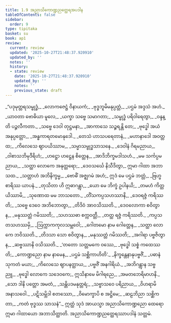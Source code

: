 ```yaml
---
title: 1.9 အညာသိကောဏ္ဍညတ္ထေရအပဒါန
tableOfContents: false
sidebar:
  order: 9
type: tipitaka
basket: su
book: ap1
review:
  current: review
  updated: '2025-10-27T21:48:37.920910'
  updated_by: ''
  notes: ''
  history:
  - state: review
    date: '2025-10-27T21:48:37.920910'
    updated_by: ''
    notes: ''
    previous_state: draft
---
```



<ReviewStatus review={frontmatter.review} showDetails={true} />

<HypothesisAnnotation frontmatter={frontmatter} />

<DynamicBreadcrumb />

<Division number="596" book="ap1" e="ch" v="20" p="52">

<Paragraph number="616" type="verses" book="ap1">
_“ပဒုမုတ္တရသမ္ဗုဒ္ဓံ,_  
_လောကဇေဋ္ဌံ ဝိနာယကံ;_  
_ဗုဒ္ဓဘူမိမနုပ္ပတ္တံ,_  
_ပဌမံ အဒ္ဒသံ အဟံ._  

</Paragraph>

</Division>
<Division number="597" book="ap1" e="ch" v="20" p="52">

<Paragraph number="617" type="verses" book="ap1">
_ယာဝတာ ဗောဓိယာ မူလေ,_  
_ယက္ခာ သဗ္ဗေ သမာဂတာ;_  
_သမ္ဗုဒ္ဓံ ပရိဝါရေတွာ,_  
_ဝန္ဒန္တိ ပဉ္ဇလီကတာ._  

</Paragraph>

</Division>
<Division number="598" book="ap1" e="ch" v="20" p="53">

<Paragraph number="618" type="verses" book="ap1">
_သဗ္ဗေ ဒေဝါ တုဋ္ဌမနာ,_  
_အာကာသေ သဉ္စရန္တိ တေ;_  
_ဗုဒ္ဓေါ အယံ အနုပ္ပတ္တော,_  
_အန္ဓကာရတမောနုဒေါ._  

</Paragraph>

</Division>
<Division number="599" book="ap1" e="ch" v="20" p="53">

<Paragraph number="619" type="verses" book="ap1">
_တေသံ ဟာသပရေတာနံ,_  
_မဟာနာဒေါ အဝတ္တထ;_  
_ကိလေသေ ဈာပယိဿာမ,_  
_သမ္မာသမ္ဗုဒ္ဓသာသနေ._  

</Paragraph>

</Division>
<Division number="600" book="ap1" e="ch" v="20" p="53">

<Paragraph number="620" type="verses" book="ap1">
_ဒေဝါနံ ဂိရမညာယ,_  
_ဝါစာသဘိမုဒီရိဟံ;_  
_ဟဋ္ဌော ဟဋ္ဌေန စိတ္တေန,_  
_အာဒိဘိက္ခမဒါသဟံ._  

</Paragraph>

</Division>
<Division number="601" book="ap1" e="ch" v="20" p="53">

<Paragraph number="621" type="verses" book="ap1">
_မမ သင်္ကပ္ပမညာယ,_  
_သတ္ထာ လောကေ အနုတ္တရော;_  
_ဒေဝသင်္ဃေ နိသီဒိတွာ,_  
ဣမာ ဂါထာ အဘာသထ._  

</Paragraph>

</Division>
<Division number="602" book="ap1" e="ch" v="20" p="53">

<Paragraph number="622" type="verses" book="ap1">
_သတ္တာဟံ အဘိနိက္ခမ္မ,_  
_ဗောဓိံ အဇ္ဈဂမံ အဟံ;_  
ဣဒံ မေ ပဌမံ ဘတ္တံ,_  
_ဗြဟ္မစာရိဿ ယာပနံ._  

</Paragraph>

</Division>
<Division number="603" book="ap1" e="ch" v="20" p="53">

<Paragraph number="623" type="verses" book="ap1">
_တုသိတာ ဟိ ဣဓာဂန္တွာ,_  
_ယော မေ ဘိက္ခံ ဥပါနယိ;_  
_တမဟံ ကိတ္တယိဿာမိ,_  
_သုဏောထ မမ ဘာသတော._  

</Paragraph>

</Division>
<Division number="604" book="ap1" e="ch" v="20" p="53">

<Paragraph number="624" type="verses" book="ap1">
_တိံသကပ္ပသဟဿာနိ,_  
_ဒေဝရဇ္ဇံ ကရိဿတိ;_  
_သဗ္ဗေ ဒေဝေ အဘိဘောတွာ,_  
_တိဒိဝံ အာဝသိဿတိ._  

</Paragraph>

</Division>
<Division number="605" book="ap1" e="ch" v="20" p="53">

<Paragraph number="625" type="verses" book="ap1">
_ဒေဝလောကာ စဝိတွာန,_  
_မနုဿတ္တံ ဂမိဿတိ;_  
_သဟဿဓာ စက္ကဝတ္တီ,_  
_တတ္ထ ရဇ္ဇံ ကရိဿတိ._  

</Paragraph>

</Division>
<Division number="606" book="ap1" e="ch" v="20" p="53">

<Paragraph number="626" type="verses" book="ap1">
_ကပ္ပသတသဟဿမှိ,_  
_ဩက္ကာကကုလသမ္ဘဝေါ;_  
_ဂေါတမော နာမ ဂေါတ္တေန,_  
_သတ္ထာ လောကေ ဘဝိဿတိ._  

</Paragraph>

</Division>
<Division number="607" book="ap1" e="ch" v="20" p="53">

<Paragraph number="627" type="verses" book="ap1">
_တိဒသာ သော စဝိတွာန,_  
_မနုဿတ္တံ ဂမိဿတိ;_  
_အဂါရာ ပဗ္ဗဇိတွာန,_  
_ဆဗ္ဗဿာနိ ဝသိဿတိ._  

</Paragraph>

</Division>
<Division number="608" book="ap1" e="ch" v="20" p="53">

<Paragraph number="628" type="verses" book="ap1">
_‘တတော သတ္တမကေ ဝဿေ,_  
_ဗုဒ္ဓေါ သစ္စံ ကထေဿတိ;_  
_ကောဏ္ဍညော နာမ နာမေန,_  
_ပဌမံ သစ္ဆိကာဟိတိ’._  

</Paragraph>

</Division>
<Division number="609" book="ap1" e="ch" v="20" p="53">

<Paragraph number="629" type="verses" book="ap1">
_နိက္ခန္တေနာနုပဗ္ဗဇိံ,_  
_ပဓာနံ သုကတံ မယာ;_  
_ကိလေသေ ဈာပနတ္ထာယ,_  
_ပဗ္ဗဇိံ အနဂါရိယံ._  

</Paragraph>

</Division>
<Division number="610" book="ap1" e="ch" v="20" p="53">

<Paragraph number="630" type="verses" book="ap1">
_အဘိဂန္တွာန သဗ္ဗညူ,_  
_ဗုဒ္ဓေါ လောကေ သဒေဝကေ;_  
ဣသိနာမေ မိဂါရညေ,_  
_အမတဘေရိမာဟနိ._  

</Paragraph>

</Division>
<Division number="611" book="ap1" e="ch" v="20" p="54">

<Paragraph number="631" type="verses" book="ap1">
_သော ဒါနိ ပတ္တော အမတံ,_  
_သန္တိပဒမနုတ္တရံ;_  
_သဗ္ဗာသဝေ ပရိညာယ,_  
_ဝိဟရာမိ အနာသဝေါ._  

</Paragraph>

</Division>
<Division number="612" book="ap1" e="ch" v="20" p="54">

<Paragraph number="632" type="verses" book="ap1">
_ပဋိသမ္ဘိဒါ စတဿော,_  
_ဝိမောက္ခာပိ စ အဋ္ဌိမေ;_  
_ဆဠဘိညာ သစ္ဆိကတာ,_  
_ကတံ ဗုဒ္ဓဿ သာသနံ”._  

</Paragraph>

<Paragraph number="633" book="ap1">
ဣတ္ထံ သုဒံ အာယသ္မာ အညာသိကောဏ္ဍညော ထေရော ဣမာ ဂါထာယော အဘာသိတ္ထာတိ.

</Paragraph>
</Division>

<Paragraph number="634" type="center" book="ap1">
အညာသိကောဏ္ဍညတ္ထေရဿာပဒါနံ သတ္တမံ.
</Paragraph>